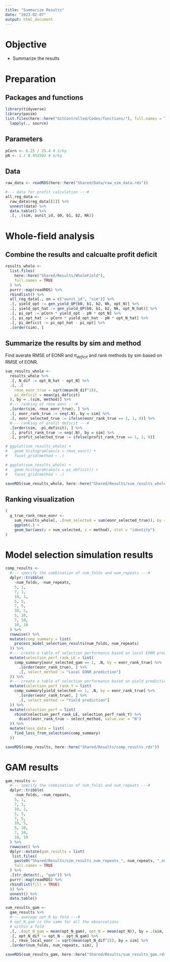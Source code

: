 ```yaml
---
title: "Summarize Results"
date: "2023-02-07"
output: html_document
---
```


# Objective 

+ Summarize the results

# Preparation

## Packages and functions 
```r
library(tidyverse)
library(pasim)
list.files(here::here("GitControlled/Codes/functions/"), full.names = TRUE) %>%
  lapply(., source)
```

## Parameters
```r
pCorn <- 6.25 / 25.4 # $/kg
pN <- 1 / 0.453592 # $/kg
```

## Data
```r
raw_data <- readRDS(here::here("Shared/Data/raw_sim_data.rds"))

#--- data for profit calculation ---#
all_reg_data <-
  raw_data$reg_data[[1]] %>%
  unnest(data) %>%
  data.table() %>%
  .[, .(sim, aunit_id, b0, b1, b2, Nk)]
```

# Whole-field analysis

## Combine the results and calcualte profit deficit

```r
results_whole <-
  list.files(
    here::here("Shared/Results/WholeField"),
    full.names = TRUE
  ) %>%
  purrr::map(readRDS) %>%
  rbindlist() %>%
  all_reg_data[., on = c("aunit_id", "sim")] %>%
  .[, yield_opt := gen_yield_QP(b0, b1, b2, Nk, opt_N)] %>%
  .[, yield_opt_hat := gen_yield_QP(b0, b1, b2, Nk, opt_N_hat)] %>%
  .[, pi_opt := pCorn * yield_opt - pN * opt_N] %>%
  .[, pi_opt_hat := pCorn * yield_opt_hat - pN * opt_N_hat] %>%
  .[, pi_deficit := pi_opt_hat - pi_opt] %>%
  .[order(sim), ]
```

## Summarize the results by sim and method

Find averate RMSE of EONR and $\pi_{deficit}$ and rank methods by sim based on RMSE of EONR.
```r
sum_results_whole <-
  results_whole %>%
  .[, N_dif := opt_N_hat - opt_N] %>%
  .[, .(
    rmse_eonr_true = sqrt(mean(N_dif^2)),
    pi_deficit = mean(pi_deficit)
  ), by = .(sim, method)] %>%
  #--- ranking of rmse eonr ---#
  .[order(sim, rmse_eonr_true), ] %>%
  .[, eonr_rank_true := seq(.N), by = sim] %>%
  .[, eonr_selected_true := ifelse(eonr_rank_true == 1, 1, 0)] %>%
  #--- ranking of profit deficit ---#
  .[order(sim, -pi_deficit), ] %>%
  .[, profit_rank_true := seq(.N), by = sim] %>%
  .[, profit_selected_true := ifelse(profit_rank_true == 1, 1, 0)]

# ggplot(sum_results_whole) +
#   geom_histogram(aes(x = rmse_eonr)) +
#   facet_grid(method ~ .)

# ggplot(sum_results_whole) +
#   geom_histogram(aes(x = pi_deficit)) +
#   facet_grid(method ~ .)

saveRDS(sum_results_whole, here::here("Shared/Results/sum_results_whole.rds"))
```

## Ranking visualization

```r
(
  g_true_rank_rmse_eonr <-
    sum_results_whole[, .(num_selected = sum(eonr_selected_true)), by = method] %>%
    ggplot(.) +
    geom_bar(aes(y = num_selected, x = method), stat = "identity")
)
```

# Model selection simulation results

```r
comp_results <-
  #--- specify the combination of num_folds and num_repeats ---#
  dplyr::tribble(
    ~num_folds, ~num_repeats,
    5, 1,
    7, 1,
    10, 1,
    5, 5,
    7, 5,
    10, 5,
    5, 10,
    7, 10,
    10, 10
  ) %>%
  rowwise() %>%
  mutate(comp_summary = list(
    process_model_selection_results(num_folds, num_repeats)
  )) %>%
  #--- create a table of selection performance based on local EONR prediction ---#
  mutate(selection_perf_rank_LE = list(
    comp_summary[eonr_selected_gam == 1, .N, by = eonr_rank_true] %>%
      .[order(eonr_rank_true), ] %>%
      .[, select_method := "Local EONR prediction"]
  )) %>%
  #--- create a table of selection performance based on yield prediction ---#
  mutate(selection_perf_rank_Y = list(
    comp_summary[yield_selected == 1, .N, by = eonr_rank_true] %>%
      .[order(eonr_rank_true), ] %>%
      .[, select_method := "Yield prediction"]
  )) %>%
  mutate(selection_perf = list(
    rbind(selection_perf_rank_LE, selection_perf_rank_Y) %>%
      dcast(eonr_rank_true ~ select_method, value.var = "N")
  )) %>%
  mutate(loss_data = list(
    find_loss_from_selection(comp_summary)
  ))

saveRDS(comp_results, here::here("Shared/Results/comp_results.rds"))
```

# GAM results

```r
gam_results <-
  #--- specify the combination of num_folds and num_repeats ---#
  dplyr::tribble(
    ~num_folds, ~num_repeats,
    5, 1,
    7, 1,
    10, 1,
    5, 5,
    7, 5,
    10, 5,
    5, 10,
    7, 10,
    10, 10
  ) %>%
  rowwise() %>%
  dplyr::mutate(gam_results = list(
   list.files(
    paste0("Shared/Results/sim_results_num_repeats_", num_repeats, "_num_folds_", num_folds),
    full.names = TRUE
  ) %>%
  .[str_detect(., "gam")] %>%
  purrr::map(readRDS) %>%
  rbindlist(fill = TRUE)
  )) %>%
  unnest() %>%
  data.table()

sum_results_gam <-
  gam_results %>%
  #--- average opt_N by fold ---#
  # opt_N_gam is the same for all the observations
  # within a fold
  .[, .(opt_N_gam = mean(opt_N_gam), opt_N = mean(opt_N)), by = .(sim, split_id, num_folds, num_repeats)] %>%
  .[, opt_N_dif := opt_N - opt_N_gam] %>%
  .[, rmse_local_eonr := sqrt(mean(opt_N_dif^2)), by = sim] %>%
  .[order(num_folds, num_repeats, sim), ]

saveRDS(sum_results_gam, here::here("Shared/Results/sum_results_gam.rds"))
```